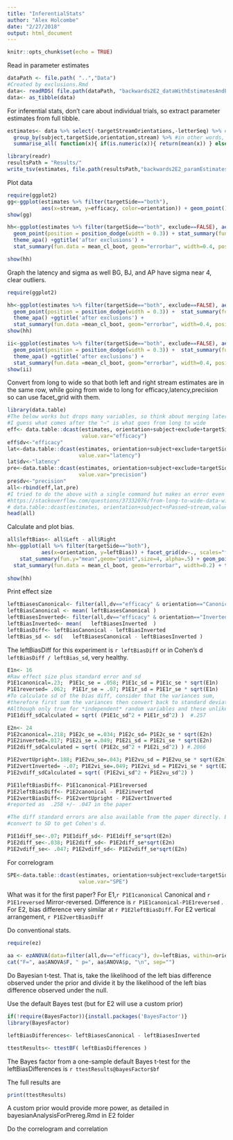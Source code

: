 ```yaml
---
title: "InferentialStats"
author: "Alex Holcombe"
date: "2/27/2018"
output: html_document
---
```


```r
knitr::opts_chunk$set(echo = TRUE)
```

Read in parameter estimates

```r
dataPath <- file.path( "..","Data")
#Created by exclusions.Rmd
data<- readRDS( file.path(dataPath, "backwards2E2_dataWithEstimatesAndExcludeColumn.rda") ) 
data<- as_tibble(data)
```



For inferential stats, don't care about individual trials, so extract parameter estimates from full tibble.

```r

estimates<- data %>% select(-targetStreamOrientations,-letterSeq) %>% #can't include list columns
  group_by(subject,targetSide,orientation,stream) %>% #in other words, average over trials 
  summarise_all( function(x){ if(is.numeric(x)){ return(mean(x)) } else{ nth(x,-1) } })

library(readr)
resultsPath = "Results/"
write_tsv(estimates, file.path(resultsPath,"backwards2E2_paramEstimatesWithExcludeColumn.tsv"))

```

Plot data

```r
require(ggplot2)
gg<-ggplot(estimates %>% filter(targetSide=="both"), 
           aes(x=stream, y=efficacy, color=orientation)) + geom_point() + stat_summary(fun.y="mean",geom="point",size=8, alpha=.5) + theme_apa() +ggtitle('nobody excluded')
show(gg)

hh<-ggplot(estimates %>% filter(targetSide=="both", exclude==FALSE), aes(x=stream, y=efficacy, color=orientation)) + 
  geom_point(position = position_dodge(width = 0.3)) + stat_summary(fun.y="mean",geom="point",size=4, alpha=.5, position = position_dodge(width = 0.3)) + 
  theme_apa() +ggtitle('after exclusions') + 
  stat_summary(fun.data = mean_cl_boot, geom="errorbar", width=0.4, position = position_dodge(width = 0.3))

show(hh)

```

Graph the latency and sigma as well
BG, BJ, and AP have sigma near 4, clear outliers.

```r
require(ggplot2)

hh<-ggplot(estimates %>% filter(targetSide=="both", exclude==FALSE), aes(x=stream, y=latency, color=orientation)) + 
  geom_point(position = position_dodge(width = 0.3)) +  stat_summary(fun.y="mean",geom="point",size=4, alpha=.5, position = position_dodge(width = 0.3)) + 
  theme_apa() +ggtitle('after exclusions') + 
  stat_summary(fun.data =mean_cl_boot, geom="errorbar", width=0.4, position = position_dodge(width = 0.3))
show(hh)

ii<-ggplot(estimates %>% filter(targetSide=="both", exclude==FALSE), aes(x=stream, y=precision, color=orientation)) + 
  geom_point(position = position_dodge(width = 0.3)) +  stat_summary(fun.y="mean",geom="point",size=4, alpha=.5, position = position_dodge(width = 0.3)) + 
  theme_apa() +ggtitle('after exclusions') + 
  stat_summary(fun.data =mean_cl_boot, geom="errorbar", width=0.4, position = position_dodge(width = 0.3))
show(ii)

```


Convert from long to wide so that both left and right stream estimates are in the same row, while going from wide to long for efficacy,latency,precision so can use facet_grid with them.

```r

library(data.table)
#The below works but drops many variables, so think about merging later
#I guess what comes after the "~" is what goes from long to wide
eff<- data.table::dcast(estimates, orientation+subject+exclude+targetSide~stream,
                        value.var="efficacy")
eff$dv<-"efficacy"
lat<-data.table::dcast(estimates, orientation+subject+exclude+targetSide~stream,
                       value.var="latency") 
lat$dv<-"latency"
pre<-data.table::dcast(estimates, orientation+subject+exclude+targetSide~stream,
                       value.var="precision") 
pre$dv<-"precision"
all<-rbind(eff,lat,pre)
#I tried to do the above with a single command but makes an error even though StackOverflow example works
#https://stackoverflow.com/questions/37332076/from-long-to-wide-data-with-multiple-columns/37332345
# data.table::dcast(estimates, orientation+subject+nPassed~stream,value.var=c("efficacy","latency"))
head(all)
```


Calculate and plot bias. 
```r
all$leftBias<- all$Left - all$Right
hh<-ggplot(all %>% filter(targetSide=="both"), 
           aes(x=orientation, y=leftBias)) + facet_grid(dv~., scales="free") +
    stat_summary(fun.y="mean",geom="point",size=4, alpha=.5) + geom_point() +
  stat_summary(fun.data = mean_cl_boot, geom="errorbar", width=0.2) + theme_apa() +
  
show(hh)
```

Print effect size
```r
leftBiasesCanonical<- filter(all,dv=="efficacy" & orientation=="Canonical")$leftBias
leftBiasCanonical <- mean( leftBiasesCanonical )
leftBiasesInverted<- filter(all,dv=="efficacy" & orientation=="Inverted")$leftBias
leftBiasInverted<- mean(   leftBiasesInverted  )
leftBiasDiff<- leftBiasCanonical - leftBiasInverted
leftBias_sd <- sd(   leftBiasesCanonical - leftBiasesInverted )
```

The leftBiasDiff for this experiment is `r leftBiasDiff` or in Cohen's d `leftBiasDiff / leftBias_sd`, very healthy.


```r
E1n<- 16
#Raw effect size plus standard error and sd
P1E1canonical=.23;  P1E1c_se = .058; P1E1c_sd = P1E1c_se * sqrt(E1n)
P1E1reversed= .062;  P1E1r_se = .07; P1E1r_sd = P1E1r_se * sqrt(E1n)
#To calculate sd of the bias diff, consider that the variances sum,
#therefore first sum the variances then convert back to standard deviation
#Although only true for *independent* random variables and these unlikely to be totally independent
P1E1diff_sdCalculated = sqrt( (P1E1c_sd^2 + P1E1r_sd^2) )  #.257

E2n<- 24
P1E2canonical=.218; P1E2c_se =.034; P1E2c_sd= P1E2c_se * sqrt(E2n)
P1E2inverted=.017; P1E2i_se =.049; P1E2i_sd = P1E2i_se * sqrt(E2n)
P1E2diff_sdCalculated = sqrt( (P1E2c_sd^2 + P1E2i_sd^2) ) #.2066

P1E2vertUpright=.188; P1E2vu_se=.043; P1E2vu_sd = P1E2vu_se * sqrt(E2n)
P1E2vertInverted= -.07; P1E2vi_se=.049; P1E2vi_sd = P1E2vi_se * sqrt(E2n)
P1E2vdiff_sdCalculated = sqrt( (P1E2vi_sd^2 + P1E2vu_sd^2) )

P1E1leftBiasDiff<- P1E1canonical-P1E1reversed
P1E2leftBiasDiff<- P1E2canonical - P1E2inverted
P1E2vertBiasDiff<- P1E2vertUpright - P1E2vertInverted
#reported as  .258 +/- .047 in the paper

#The diff standard errors are also available from the paper directly. But still need to 
#convert to SD to get Cohen's d.

P1E1diff_se<-.07; P1E1diff_sd<- P1E1diff_se*sqrt(E2n) 
P1E2diff_se<-.038; P1E2diff_sd<- P1E2diff_se*sqrt(E2n) 
P1E2vdiff_se<- .047; P1E2vdiff_sd<- P1E2vdiff_se*sqrt(E2n)

```

For correlogram
```r
SPE<-data.table::dcast(estimates, orientation+subject+exclude+targetSide~stream,
                       value.var="SPE") 
```


What was it for the first paper? For E1,`r P1E1canonical`  Canonical and 
`r P1E1reversed` Mirror-reversed. Difference is `r P1E1canonical-P1E1reversed`
. For E2, bias difference very similar at `r P1E2leftBiasDiff`.
For E2 vertical arrangement, `r P1E2vertBiasDiff`


Do conventional stats.
```r

require(ez)

aa <- ezANOVA(data=filter(all,dv=="efficacy"), dv=leftBias, within=orientation, wid=subject)
cat("F=", aa$ANOVA$F, " p=", aa$ANOVA$p, "\n", sep="")

```

Do Bayesian t-test. That is, take the likelihood of the left bias difference observed under the prior and divide it by the likelihood of the left bias difference observed under the null.

Use the default Bayes test (but for E2 will use a custom prior)

```r
if(!require(BayesFactor)){install.packages('BayesFactor')}
library(BayesFactor)

leftBiasDifferences<- leftBiasesCanonical - leftBiasesInverted

ttestResults<- ttestBF( leftBiasDifferences )

```


The Bayes factor from a one-sample default Bayes t-test for the leftBiasDifferences is `r ttestResults@bayesFactor$bf`

The full results are 
```r 
print(ttestResults)
```

A custom prior would provide more power, as detailed in bayesianAnalysisForPrereg.Rmd in E2 folder

Do the correlogram and correlation
